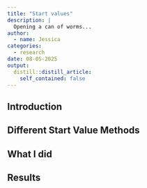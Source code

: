```yaml
---
title: "Start values"
description: |
  Opening a can of worms...
author:
  - name: Jessica
categories:
  - research
date: 08-05-2025
output:
  distill::distill_article:
    self_contained: false
---
```


## Introduction


## Different Start Value Methods


## What I did



## Results





